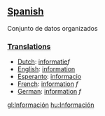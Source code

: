==[[Spanish]]==
Conjunto de datos organizados
===[[Translations]]===
*[[Dutch]]: [[informatie]]''f''
*[[English]]: [[information]]
*[[Esperanto]]: [[informacio]]
*[[French]]: [[information]] ''f''
*[[German]]: [[information]] ''f''

[[gl:Información]]
[[hu:Información]]